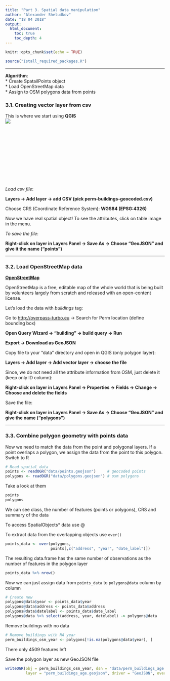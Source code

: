 ```yaml
---
title: "Part 3. Spatial data manipulation"
author: "Alexander Sheludkov"
date: "18 04 2018"
output:
  html_document:
    toc: true
    toc_depth: 4
---
```


```r
knitr::opts_chunk$set(echo = TRUE)
```
```r
source("Istall_required_packages.R")
```

***

**Algorithm**:  
* Create SpatailPoints object  
* Load OpenStreetMap data  
* Assign to OSM polygons data from points  

### 3.1. Creating vector layer from csv 

This is where we start using **QGIS**  
<div style="width:200px; height:200px"><a href="https://www.qgis.org/">![](resources/QGis_Logo.png)</a></div>

  
*Load csv file*:  

**Layers -> Add layer -> add CSV (pick perm-buildings-geocoded.csv)**  

Choose CRS (Coordinate Reference System): **WGS84 (EPSG:4326)**  

Now we have real spatial object! To see the attributes, click on table image in the menu.  

*To save the file*:  

**Right-click on layer in Layers Panel -> Save As -> Choose “GeoJSON” and give it the name (“points”)**

***

### 3.2. Load OpenStreetMap data  

<a href="https://www.openstreetmap.org">**OpenStreetMap**</a>  

OpenStreetMap is a free, editable map of the whole world that is being built by volunteers largely from scratch and released with an open-content license.  
  
Let's load the data with *buildings* tag:

Go to <http://overpass-turbo.eu> -> Search for Perm location (define bounding box)

**Open Query Wizard -> "building" -> build query -> Run**

**Export -> Download as GeoJSON**

Copy file to your "data" directory and open in QGIS (only polygon layer):

**Layers -> Add layer -> Add vector layer -> choose the file**  
  
Since, we do not need all the attribute information from OSM, just delete it (keep only ID column):

**Right-click on layer in Layers Panel -> Properties -> Fields -> Change -> Choose and delete the fields**  
  
Save the file:  

**Right-click on layer in Layers Panel -> Save As -> Choose “GeoJSON” and give the name (“polygons”)**

***

### 3.3. Combine polygon geometry with points data  

Now we need to match the data from the point and polygonal layers. If a point overlaps a polygon, we assign the data from the point to this polygon.  
Switch to R  

```r
# Read spatial data
points <- readOGR("data/points.geojson")     # geocoded points
polygons <- readOGR("data/polygons.geojson") # osm polygons
```

Take a look at them
```r
points
polygons
```

We can see class, the number of features (points or polygons), CRS and summary of the data  
  
To access SpatialObjects* data use @  
  
To extract data from the overlapping objects use `over()`

```r
points_data <- over(polygons, 
                    points[,c("address", "year", "date_label")])
```

The resulting data.frame has the same number of observations as the number of features in the polygon layer
```r
points_data %>% nrow()
```

Now we can just assign data from `points_data` to `polygons@data` column by column

```r
# Create new 
polygons@data$year <- points_data$year
polygons@data$address <- points_data$address
polygons@data$datelabel <- points_data$date_label
polygons@data %>% select(address, year, datelabel) -> polygons@data
```

Remove buildings with no data
```r
# Remove buildings with NA year
perm_buildings_osm_year <- polygons[!is.na(polygons@data$year), ]
```

There only 4509 features left  

Save the polygon layer as new GeoJSON file
```r
writeOGR(obj = perm_buildings_osm_year, dsn = "data/perm_buildings_age.geojson", 
         layer = "perm_buildings_age.geojson", driver = "GeoJSON", overwrite_layer = T)
```



